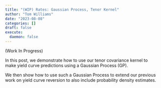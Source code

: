 ```yaml
---
title: "(WIP) Rates: Gaussian Process, Tenor Kernel"
author: "Tom Williams"
date: "2023-08-08"
categories: []
draft: false
execute:
  daemon: false
---
```


(Work In Progress)

In this post, we demonstrate how to use our tenor covariance kernel to make yield curve predictions using a Gaussian Process (GP).

We then show how to use such a Gaussian Process to extend our previous work on yield curve reversion to also include probability density estimates.

